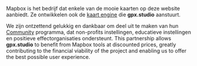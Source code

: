 Mapbox is het bedrijf dat enkele van de mooie kaarten op deze website aanbiedt.
Ze ontwikkelen ook de <a href="https://github.com/mapbox/mapbox-gl-js" target="_blank">kaart engine</a> die **gpx.studio** aanstuurt.

We zijn ontzettend gelukkig en dankbaar om deel uit te maken van hun <a href="https://mapbox.com/community" target="_blank">Community</a> programma, dat non-profits instellingen, educatieve instellingen en positieve effectorganisaties ondersteunt.
This partnership allows **gpx.studio** to benefit from Mapbox tools at discounted prices, greatly contributing to the financial viability of the project and enabling us to offer the best possible user experience.
